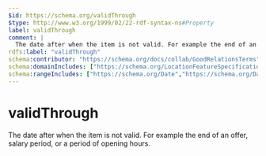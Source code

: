 ```yaml
---
$id: https://schema.org/validThrough
$type: http://www.w3.org/1999/02/22-rdf-syntax-ns#Property
label: validThrough
comment: |
  The date after when the item is not valid. For example the end of an offer, salary period, or a period of opening hours.
rdfs:label: "validThrough"
schema:contributor: "https://schema.org/docs/collab/GoodRelationsTerms"
schema:domainIncludes: ["https://schema.org/LocationFeatureSpecification","https://schema.org/Offer","https://schema.org/FinancialIncentive","https://schema.org/PriceSpecification","https://schema.org/MonetaryAmount","https://schema.org/Demand","https://schema.org/OpeningHoursSpecification","https://schema.org/JobPosting"]
schema:rangeIncludes: ["https://schema.org/Date","https://schema.org/DateTime"]
---
```


# validThrough

The date after when the item is not valid. For example the end of an offer, salary period, or a period of opening hours.

